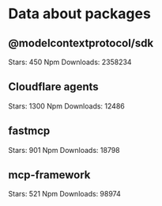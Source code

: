 # Data about packages

## @modelcontextprotocol/sdk
Stars: 450
Npm Downloads: 2358234

## Cloudflare agents
Stars: 1300
Npm Downloads: 12486


## fastmcp
Stars: 901
Npm Downloads: 18798

## mcp-framework
Stars: 521
Npm Downloads: 98974
